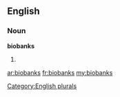 ==English==

===Noun===
'''biobanks'''

# {{plural of|[[biobank]]}}

[[Category:English plurals]]

[[ar:biobanks]]
[[fr:biobanks]]
[[my:biobanks]]